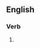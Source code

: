 {{also|shadowboxing|shadow boxing}}

==English==

===Verb===
{{head|en|present participle}}

# {{present participle of|shadow-box|lang=en|nocat=1}}